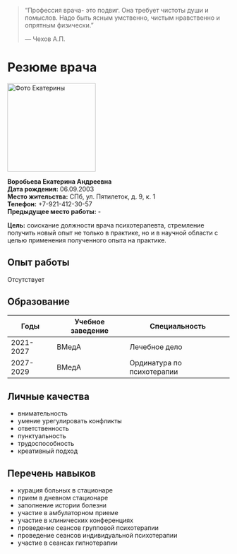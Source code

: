 > "Профессия врача- это подвиг. Она требует чистоты души и помыслов. Надо быть ясным умственно, чистым нравственно и опрятным физически."
> 
> — Чехов А.П.

# Резюме врача


<img src="./2024-07-07 15.52.08.jpg" alt="Фото Екатерины" width="200"/>

**Воробьева Екатерина Андреевна**  
**Дата рождения:** 06.09.2003  
**Место жительства:** СПб, ул. Пятилеток, д. 9, к. 1  
**Телефон:** +7-921-412-30-57  
**Предыдущее место работы:** -  

**Цель:** соискание должности врача психотерапевта, стремление получить новый опыт не только в практике, но и в научной области с целью применения полученного опыта на практике.

## Опыт работы
Отсутствует

## Образование

| Годы       | Учебное заведение  | Специальность                |
|------------|--------------------|------------------------------|
| 2021-2027  | ВМедА              | Лечебное дело                |
| 2027-2029  | ВМедА              | Ординатура по психотерапии   |

## Личные качества
- внимательность
- умение урегулировать конфликты
- ответственность
- пунктуальность
- трудоспособность
- креативный подход

## Перечень навыков
- курация больных в стационаре
- прием в дневном стационаре
- заполнение истории болезни
- участие в амбулаторном приеме
- участие в клинических конференциях
- проведение сеансов групповой психотерапии
- проведение сеансов индивидуальной психотерапии
- участие в сеансах гипнотерапии
